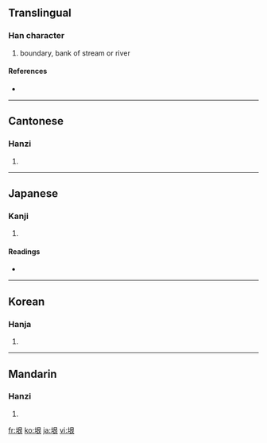 {{also|圻}}
==Translingual==

===Han character===
{{Han char|rn=32|rad=土|as=06|sn=9|four=4713<sub>2</sub>|canj=土日女 (GAV)}}

# boundary, bank of stream or river

====References====
* {{Han ref|kx=0228.140|dkj=05054|dj=0464.110|hdz=10442.070|uh=57A0|ud=22432|bh=ABAD|bd=43949}}

----

==Cantonese==

===Hanzi===
{{yue-hanzi|jyut=|y=ngan4}}

# {{defn|Cantonese}}

----

==Japanese==

===Kanji===
{{ja-kanji|grade=|rs=土06}}

# {{defn|Japanese}}

====Readings====
* {{ja-readings|on=[[ぎん]] (gin), [[ごん]] (gon)|kun=[[さかい]] (sakai), [[きし]] (kishi)}}

----

==Korean==

===Hanja===
{{ko-hanja|hangeul=은|rv=eun|mr=ŭn}}

# {{defn|Korean}}

----

==Mandarin==

===Hanzi===
{{cmn-hanzi|pin=[[yín]] ([[yin2]])|wg=yin<sup>2</sup>}}

# {{defn|Mandarin}}

[[fr:垠]]
[[ko:垠]]
[[ja:垠]]
[[vi:垠]]